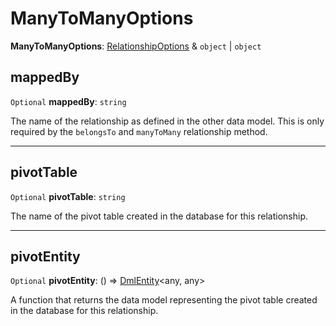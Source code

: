 
# ManyToManyOptions

 **ManyToManyOptions**: [RelationshipOptions](../../../../types/DmlTypes/types/types.DmlTypes.RelationshipOptions/page.mdx) & `object` \| `object`

## mappedBy

 `Optional` **mappedBy**: `string`

The name of the relationship as defined in the other
data model. This is only required by the `belongsTo` and `manyToMany`
relationship method.

___

## pivotTable

 `Optional` **pivotTable**: `string`

The name of the pivot table
created in the database for this relationship.

___

## pivotEntity

 `Optional` **pivotEntity**: () => [DmlEntity](../../../entity/classes/dml.entity.DmlEntity/page.mdx)&#60;any, any&#62;

A function that returns the data model
representing the pivot table created in the
database for this relationship.
